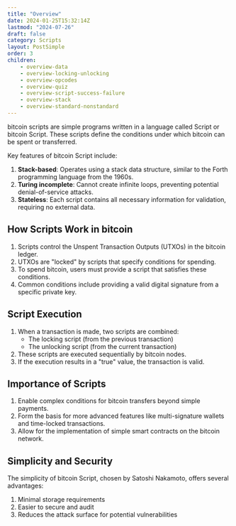 ```yaml
---
title: "Overview"
date: 2024-01-25T15:32:14Z
lastmod: "2024-07-26"
draft: false
category: Scripts
layout: PostSimple
order: 3
children:
    - overview-data
    - overview-locking-unlocking
    - overview-opcodes
    - overview-quiz
    - overview-script-success-failure
    - overview-stack
    - overview-standard-nonstandard
---
```


bitcoin scripts are simple programs written in a language called Script or bitcoin Script. These scripts define the conditions under which bitcoin can be spent or transferred.

Key features of bitcoin Script include:

1. **Stack-based**: Operates using a stack data structure, similar to the Forth programming language from the 1960s.
2. **Turing incomplete**: Cannot create infinite loops, preventing potential denial-of-service attacks.
3. **Stateless**: Each script contains all necessary information for validation, requiring no external data.

## How Scripts Work in bitcoin

1. Scripts control the Unspent Transaction Outputs (UTXOs) in the bitcoin ledger.
2. UTXOs are "locked" by scripts that specify conditions for spending.
3. To spend bitcoin, users must provide a script that satisfies these conditions.
4. Common conditions include providing a valid digital signature from a specific private key.

## Script Execution

1. When a transaction is made, two scripts are combined:
    - The locking script (from the previous transaction)
    - The unlocking script (from the current transaction)
2. These scripts are executed sequentially by bitcoin nodes.
3. If the execution results in a "true" value, the transaction is valid.

## Importance of Scripts

1. Enable complex conditions for bitcoin transfers beyond simple payments.
2. Form the basis for more advanced features like multi-signature wallets and time-locked transactions.
3. Allow for the implementation of simple smart contracts on the bitcoin network.

## Simplicity and Security

The simplicity of bitcoin Script, chosen by Satoshi Nakamoto, offers several advantages:

1. Minimal storage requirements
2. Easier to secure and audit
3. Reduces the attack surface for potential vulnerabilities
